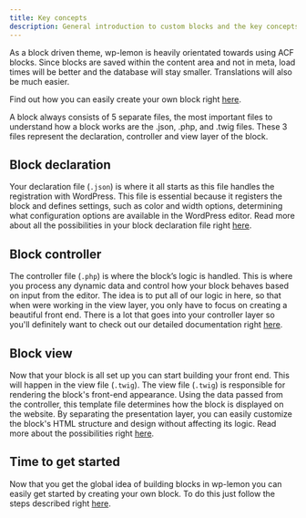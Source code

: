 ```yaml
---
title: Key concepts
description: General introduction to custom blocks and the key concepts.
---
```

As a block driven theme, wp-lemon is heavily orientated towards using ACF blocks. 
Since blocks are saved within the content area and not in meta, load times will be better and the database will stay smaller. 
Translations will also be much easier. 

Find out how you can easily create your own block right [here](/blocks/create-block).

A block always consists of 5 separate files, 
the most important files to understand how a block works are the .json, .php, and .twig files. 
These 3 files represent the declaration, controller and view layer of the block.

## Block declaration
Your declaration file (`.json`) is where it all starts as this file handles the registration with WordPress. 
This file is essential because it registers the block and defines settings, 
such as color and width options, determining what configuration options are available in the WordPress editor.
Read more about all the possibilities in your block declaration file right [here](/blocks/block-declaration).

## Block controller
The controller file (`.php`) is where the block’s logic is handled. 
This is where you process any dynamic data and control how your block behaves based on input from the editor. 
The idea is to put all of our logic in here, so that when were working in the view layer, 
you only have to focus on creating a beautiful front end. 
There is a lot that goes into your controller layer so you'll definitely want to check out our detailed documentation right [here](/blocks/block-controller).

## Block view
Now that your block is all set up you can start building your front end. This will happen in the view file (`.twig`).
The view file (`.twig`) is responsible for rendering the block's front-end appearance. 
Using the data passed from the controller, this template file determines how the block is displayed on the website. 
By separating the presentation layer, you can easily customize the block's HTML structure and design without affecting its logic.
Read more about the possibilities right [here](/blocks/block-view).

## Time to get started
Now that you get the global idea of building blocks in wp-lemon you can easily get started by creating your own block.
To do this just follow the steps described right [here](/blocks/create-block).